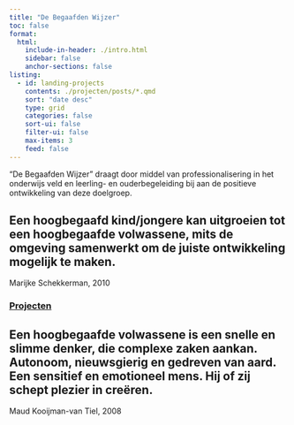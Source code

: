 ```yaml
---
title: "De Begaafden Wijzer"
toc: false
format: 
  html: 
    include-in-header: ./intro.html
    sidebar: false
    anchor-sections: false
listing:
  - id: landing-projects
    contents: ./projecten/posts/*.qmd
    sort: "date desc"
    type: grid
    categories: false
    sort-ui: false
    filter-ui: false
    max-items: 3
    feed: false
---
```



::: {.content-container}
::: {.listing-block}
“De Begaafden Wijzer” draagt door middel van professionalisering in het onderwijs veld en leerling- en ouderbegeleiding bij aan de positieve ontwikkeling van deze doelgroep.

:::
:::

::: {.pullout-container}
::: {.pullout-text}
::: {.pullout-block .blue-background}

## Een hoogbegaafd kind/jongere kan uitgroeien tot een hoogbegaafde volwassene, mits de omgeving samenwerkt om de juiste ontwikkeling mogelijk te maken.<br>
Marijke Schekkerman, 2010
:::
:::
:::

::: {.content-container}
::: {.listing-block}

### [Projecten](projecten/index.qmd)

::: {#landing-projects}
:::

:::
:::

::: {.pullout-container}
::: {.pullout-text}
::: {.pullout-block .dark-blue-background}

## Een hoogbegaafde volwassene is een snelle en slimme denker, die complexe zaken aankan. Autonoom, nieuwsgierig en gedreven van aard. Een sensitief en emotioneel mens. Hij of zij schept plezier in creëren.<br>
Maud Kooijman-van Tiel, 2008

:::
:::
:::
